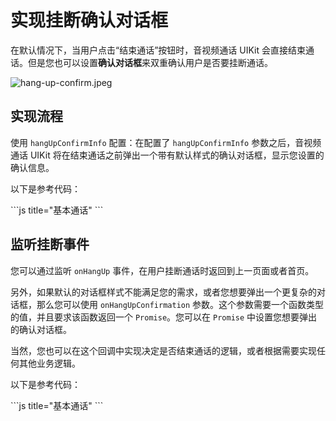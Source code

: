 # 实现挂断确认对话框


在默认情况下，当用户点击“结束通话”按钮时，音视频通话 UIKit 会直接结束通话。但是您也可以设置**确认对话框**来双重确认用户是否要挂断通话。

<Frame width="256" height="auto" caption="">
  <img src="https://media-resource.spreading.io/docuo/workspace733/92cf2c578a7f03194465a905bb923c76/d76f37b751.jpeg" alt="hang-up-confirm.jpeg"/>
</Frame>

## 实现流程

使用 `hangUpConfirmInfo` 配置：在配置了 `hangUpConfirmInfo` 参数之后，音视频通话 UIKit 将在结束通话之前弹出一个带有默认样式的确认对话框，显示您设置的确认信息。

以下是参考代码：

<CodeGroup>
```js title="基本通话"
<template>
    <ZegoUIKitPrebuiltCall :appID="appID" :callID="callID" :appSign="appSign" :userID="userID" :userName="userName"
        :config="config">
    </ZegoUIKitPrebuiltCall>
</template>
<script lang="ts" setup>
import { ref } from "vue"
import keyCenter from "@/pages/KeyCenter";
import ZegoUIKitPrebuiltCall from "@/uni_modules/zego-PrebuiltCall/components/ZegoUIKitPrebuiltCall.nvue"
import { ZegoUIKitPrebuiltCallConfig } from "@/uni_modules/zego-PrebuiltCall"

const appID = ref(keyCenter.getAppID());
const appSign = ref(keyCenter.getAppSign());
const userID = ref(keyCenter.getUserID());
const userName = ref(keyCenter.getUserID() + '_Nick');
const callID = ref(keyCenter.getCallID());

const config: ZegoUIKitPrebuiltCallConfig = {
    ...ZegoUIKitPrebuiltCallConfig.oneOnOneVideoCall(), // 预设配置
    hangUpConfirmInfo: {
        title: "离开房间",
        message: "你确定要离开房间吗?",
        cancelButtonName: "取消",
        confirmButtonName: "确定"
    },
    onHangUp: () => {
        // 挂断后返回上一页
        uni.navigateBack()
    },
};

</script>
```
</CodeGroup>

## 监听挂断事件

您可以通过监听 `onHangUp` 事件，在用户挂断通话时返回到上一页面或者首页。

另外，如果默认的对话框样式不能满足您的需求，或者您想要弹出一个更复杂的对话框，那么您可以使用 `onHangUpConfirmation` 参数。这个参数需要一个函数类型的值，并且要求该函数返回一个 `Promise`。您可以在 `Promise` 中设置您想要弹出的确认对话框。

当然，您也可以在这个回调中实现决定是否结束通话的逻辑，或者根据需要实现任何其他业务逻辑。



以下是参考代码：

<CodeGroup>
```js title="基本通话"
<template>
    <ZegoUIKitPrebuiltCall :appID="appID" :callID="callID" :appSign="appSign" :userID="userID" :userName="userName"
        :config="config">
    </ZegoUIKitPrebuiltCall>
</template>
<script lang="ts" setup>
import { ref } from "vue"
import keyCenter from "@/pages/KeyCenter";
import ZegoUIKitPrebuiltCall from "@/uni_modules/zego-PrebuiltCall/components/ZegoUIKitPrebuiltCall.nvue"
import { ZegoUIKitPrebuiltCallConfig } from "@/uni_modules/zego-PrebuiltCall"

const appID = ref(keyCenter.getAppID());
const appSign = ref(keyCenter.getAppSign());
const userID = ref(keyCenter.getUserID());
const userName = ref(keyCenter.getUserID() + '_Nick');
const callID = ref(keyCenter.getCallID());

const config: ZegoUIKitPrebuiltCallConfig = {
    ...ZegoUIKitPrebuiltCallConfig.oneOnOneVideoCall(), // 预设配置
    onHangUpConfirmation: () => {
        return new Promise((resolve, reject) => {
            uni.showModal({
                title: "离开房间",
                content: "你确定要离开房间吗?",
                showCancel: true,
                confirmText: "确定",
                cancelText: "取消",
                success: function (res) {
                    if (res.confirm) {
                        resolve(true)
                    } else if (res.cancel) {
                        resolve(false)
                    }
                }
            });
        });
    },
    onHangUp: () => {
        // 挂断后返回上一页
        uni.navigateBack()
    },
};

</script>
```
</CodeGroup>
